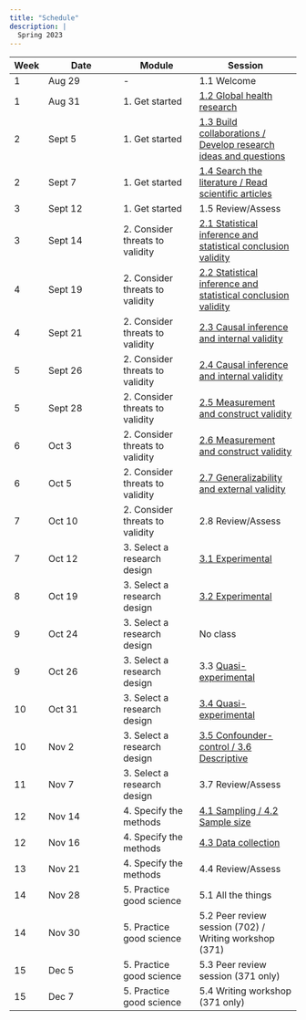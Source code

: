 ```yaml
---
title: "Schedule"
description: |
  Spring 2023
---
```


| Week | Date | Module | Session |
|- | --- | --- | ---- |
| 1 | Aug 29 | - | 1.1 Welcome |
| 1 | Aug 31 | 1. Get started | [1.2 Global health research](mod1.html#global-health-research) |
| 2 | Sept 5 | 1. Get started | [1.3 Build collaborations / Develop research ideas and questions](mod1.html#build-collaborations-develop-questions) |
| 2 | Sept 7 | 1. Get started | [1.4 Search the literature / Read scientific articles](mod1.html#search-the-literature-read-scientific-articles) |
| 3 | Sept 12 | 1. Get started | 1.5 Review/Assess |
| 3 | Sept 14 | 2. Consider threats to validity | [2.1 Statistical inference and statistical conclusion validity](mod2.html#and-2.2-statistical-inference-and-statistical-conclusion-validity) |
| 4 | Sept 19 | 2. Consider threats to validity | [2.2 Statistical inference and statistical conclusion validity](mod2.html#and-2.2-statistical-inference-and-statistical-conclusion-validity) |
| 4 | Sept 21 | 2. Consider threats to validity | [2.3 Causal inference and internal validity](mod2.html#and-2.4-causal-inference-and-internal-validity) |
| 5 | Sept 26 | 2. Consider threats to validity | [2.4 Causal inference and internal validity](mod2.html#and-2.4-causal-inference-and-internal-validity) |
| 5 | Sept 28 | 2. Consider threats to validity | [2.5 Measurement and construct validity](mod2.html#and-2.6-measurement-and-construct-validation) |
| 6 | Oct 3 | 2. Consider threats to validity | [2.6 Measurement and construct validity](mod2.html#and-2.6-measurement-and-construct-validation) |
| 6 | Oct 5 | 2. Consider threats to validity | [2.7 Generalizability and external validity](mod2.html#generalizability-and-external-validity) |
| 7 | Oct 10 | 2. Consider threats to validity | 2.8 Review/Assess |
| 7 | Oct 12 | 3. Select a research design | [3.1 Experimental](mod3.html#and-3.2-experimental) |
| 8 | Oct 19 | 3. Select a research design | [3.2 Experimental](mod3.html#and-3.2-experimental) |
| 9 | Oct 24 | 3. Select a research design | No class |
| 9 | Oct 26 | 3. Select a research design | 3.3 [Quasi-experimental](mod3.html#quasi-experimental) |
| 10 | Oct 31 | 3. Select a research design | [3.4 Quasi-experimental](mod3.html#quasi-experimental) |
| 10 | Nov 2 | 3. Select a research design | [3.5 Confounder-control / 3.6 Descriptive](mod3.html#confounder-control-descriptive) |
| 11 | Nov 7 | 3. Select a research design | 3.7 Review/Assess |
| 12 | Nov 14 | 4. Specify the methods | [4.1 Sampling / 4.2 Sample size](mod4.html#sampling) |
| 12 | Nov 16 | 4. Specify the methods | [4.3 Data collection](mod4.html#data-collection) |
| 13 | Nov 21 | 4. Specify the methods | 4.4 Review/Assess |
| 14 | Nov 28 | 5. Practice good science | 5.1 All the things |
| 14 | Nov 30 | 5. Practice good science | 5.2 Peer review session (702) / Writing workshop (371) |
| 15 | Dec 5 | 5. Practice good science | 5.3 Peer review session (371 only) |
| 15 | Dec 7 | 5. Practice good science | 5.4 Writing workshop (371 only) |
  
